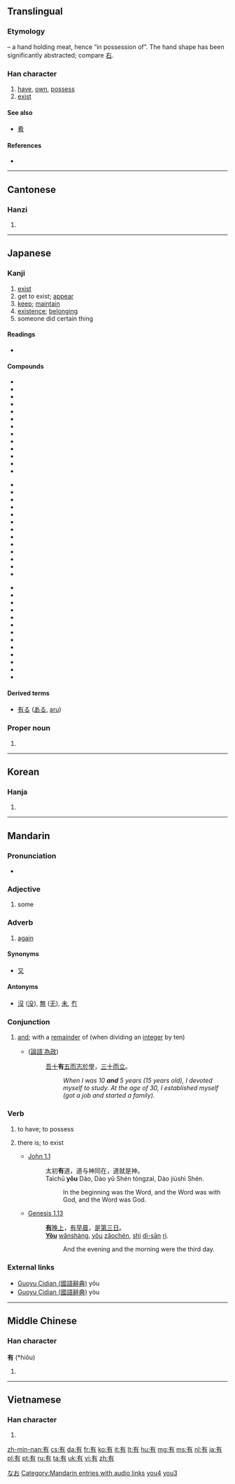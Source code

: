 ==Translingual==
{{stroke order|type=animate}}

===Etymology===
{{Han compound|又|t1=hand|肉|alt2=⺼|t2=meat|ls=ic}} – a hand holding meat, hence “in possession of”. The hand shape has been significantly abstracted; compare [[右]].

===Han character===
{{Han char|rn=74|rad=月|as=02|sn=6|four=4022<sub>7</sub>|canj=大月 (KB)|ids=⿱[[𠂇]][[月]]}}

# [[have]], [[own]], [[possess]]
# [[exist]]

====See also====
* [[肴]] <!-- unrelated etymologically, but current form similar -->

====References====
* {{Han ref|kx=0504.200|dkj=14332|dj=0880.020|hdz=32041.050|uh=6709|ud=26377|bh=A6B3|bd=42675}}

----

==Cantonese==

===Hanzi===
{{yue-hanzi|jyut=[[jau5]], [[jau6]]|y=yau5, yau6}}

# {{defn|lang=yue|sort=月02}}

----

==Japanese==
{{stroke order|type=janimate}}

===Kanji===
{{ja-kanji|grade=3|rs=月02}}

# [[exist]]
# get to exist; [[appear]]
# [[keep]]; [[maintain]]
# [[existence]]; [[belonging]]
# someone did certain thing

====Readings====
* {{ja-readings|kanon=[[ゆう]] ([[yū]])|goon=[[う]] ([[u]])|kun=[[ある]] ([[aru]]), [[もつ]] ([[motsu]]), [[たもつ]] ([[tamotsu]])|nadzuke=[[あり]] (''ari''), [[すみ]] (''sumi''), [[たもつ]] (''tamotsu''), [[とお]] (''tō''), [[とも]] (''tomo''), [[なお]] (''nao''), [[なり]] (''nari''), [[みち]] (''michi''), [[もち]] (''mochi''), [[り]] (''ri'')}}

====Compounds====
{{top3}}
* {{l|ja|sc=Jpan|有余|tr=ゆうよ, yūyo}}
* {{l|ja|sc=Jpan|有明|tr=ありあけ, ariake}}
* {{l|ja|sc=Jpan|有意|tr=ゆうい, yūi}}
* {{l|ja|sc=Jpan|有為|tr=ゆうい, yūi}}
* {{l|ja|sc=Jpan|有卦|tr=うけ, uke}}
* {{l|ja|sc=Jpan|有職|tr=ゆうしょく, yūshoku}}
* {{l|ja|sc=Jpan|有識|tr=ゆうしき, yūshiki}}
* {{l|ja|sc=Jpan|有象無象|tr=うぞうむぞう, uzōmuzō}}
* {{l|ja|sc=Jpan|有益|tr=ゆうえき, yūeki}}
* {{l|ja|sc=Jpan|有縁|tr=ゆうえん, yūen}}
* {{l|ja|sc=Jpan|有休|tr=ゆうきゅう, yūkyū}}
* {{l|ja|sc=Jpan|有窮|tr=ゆうきゅう, yūkyū}}
* {{l|ja|sc=Jpan|有功|tr=ゆうこう, yūkō}}
{{mid3}}
* {{l|ja|sc=Jpan|有頂天|tr=うちょうてん, uchōten}}
* {{l|ja|sc=Jpan|有徳|tr=ゆうとく, yūtoku}}
* {{l|ja|sc=Jpan|有名無実|tr=ゆうめいむじつ, yūmeimujitsu}}
* {{l|ja|sc=Jpan|有無|tr=うむ, umu}}
* {{l|ja|sc=Jpan|有耶無耶|tr=うやむや, uyamuya}}
* {{l|ja|sc=Jpan|有事|tr=ゆうじ, yūji}}
* {{l|ja|sc=Jpan|有能|tr=ゆうのう, yūnō}}
* {{l|ja|sc=Jpan|有機|tr=ゆうき, yūki}}
* {{l|ja|sc=Jpan|有識者|tr=ゆうしきしゃ, yūshikisha}}
* {{l|ja|sc=Jpan|有終|tr=ゆうしゅう, yūshū}}
* {{l|ja|sc=Jpan|有情|tr=ゆうじょう, yūjō}}
* {{l|ja|sc=Jpan|有色|tr=ゆうしょく, yūshoku}}
* {{l|ja|sc=Jpan|有身|tr=ゆうしん, yūshin}}
{{mid3}}
* {{l|ja|sc=Jpan|有限|tr=ゆうげん, yūgen}}
* {{l|ja|sc=Jpan|有恒|tr=ゆうこう, yūkō}}
* {{l|ja|sc=Jpan|有効|tr=ゆうこう, yūkō}}
* {{l|ja|sc=Jpan|有司|tr=ゆうし, yūshi}}
* {{l|ja|sc=Jpan|有数|tr=ゆうすう, yūsū}}
* {{l|ja|sc=Jpan|有職故実|tr=ゆうそくこじつ, yūsokukojitsu}}
* {{l|ja|sc=Jpan|有望|tr=ゆうぼう, yūbō}}
* {{l|ja|sc=Jpan|有名|tr=ゆうめい, yūmei}}
* {{l|ja|sc=Jpan|有徳人|tr=ゆうとくじん, yūtokujin}}
* {{l|ja|sc=Jpan|有用|tr=ゆうよう, yūyō}}
* {{l|ja|sc=Jpan|有利|tr=ゆうり, yūri}}
* {{l|ja|sc=Jpan|有理|tr=ゆうり, yūri}}
* {{l|ja|sc=Jpan|有理数|tr=ゆうりすう, yūrisū}}
{{bottom}}

====Derived terms====
* [[有る]] ([[ある]], [[aru]])

===Proper noun===
{{ja-pos|k|proper|hira=なお|rom=Nao}}

# {{given name|female|lang=ja}}

[[Category:Japanese female given names|なお]]

----

==Korean==

===Hanja===
{{ko-hanja|hangeul=유|eumhun=[[있다]] (Itta)|rv=yu|mr=yu|y=yu}}

# {{defn|lang=ko|sort=月02}}

----

==Mandarin==
{{zh-hanzi|[[有]]}}

===Pronunciation===
* {{audio|zh-yǒu.ogg|audio}}

===Adjective===
{{cmn-adj|ts|pin=yǒu|pint=you3|rs=月02}}

# {{context|Beginning Mandarin|lang=cmn|sc=Hant|sort=月02}} some

===Adverb===
{{cmn-adv|ts|pin=yòu|pint=you4|rs=月02}}

# {{context|archaic|lang=cmn|sc=Hant|sort=月02}} [[again]]

====Synonyms====
* [[又]]

====Antonyms====
* [[沒]] ([[没]]), [[無]] ([[无]]), [[未]],  [[冇]]

===Conjunction===
{{cmn-con|ts|pin=yòu|pint=you4|rs=月02}}

# {{context|archaic|lang=cmn|sc=Hant|sort=月02}} [[and]]; with a [[remainder]] of (when dividing an [[integer]] by ten)
#* {{RQ:Confucius}} ([[:zh:s:論語#為政第二|論語˙為政]])
#*: [[吾]][[十]]'''有'''[[五]][[而]][[志]][[於]][[學]]，[[三]][[十]][[而]][[立]]。
#*:: ''When I was 10 '''and''' 5 years (15 years old), I devoted myself to study.  At the age of 30, I established myself (got a job and started a family).''

===Verb===
{{cmn-verb|ts|pin=yǒu|pint=you3|rs=月02}}

# {{context|Beginning Mandarin|lang=cmn|sc=Hant|sort=月02}} to have; to possess
# {{context|Beginning Mandarin|lang=cmn|sc=Hant|sort=月02}} there is; to exist
#* [http://wordproject.org/multi/bi_en_cn_py.htm John 1.1]
#*: 太初'''有'''道，道与神同在，道就是神。
#*: Taìchū '''yǒu''' Dào, Dào yǔ Shén tóngzaì, Dào jiùshì Shén.
#*:: In the beginning was the Word, and the Word was with God, and the Word was God. 
#* [http://wordproject.org/multi/bi_en_cn_py.htm Genesis 1.13]
#*: '''[[有]]'''[[晚上]]，[[有]][[早晨]]，[[是]][[第三]][[日]]。
#*: '''[[yǒu|Yǒu]]''' [[wǎnshàng]], [[yǒu]] [[zǎochén]], [[shì]] [[dì-sān]] [[rì]].
#*:: And the evening and the morning were the third day.

===External links===
* [http://140.111.34.46/cgi-bin/dict/GetContent.cgi?Database=dict&DocNum=147625&GraphicWord=yes&QueryString=%A6%B3$ Guoyu Cidian (國語辭典)] yǒu
* [http://140.111.34.46/cgi-bin/dict/GetContent.cgi?Database=dict&DocNum=148175&GraphicWord=yes&QueryString=%A6%B3$ Guoyu Cidian (國語辭典)] yòu

[[Category:Mandarin entries with audio links]]
[[Category:Mandarin archaic terms in simplified script|you4]]
[[Category:cmn:Beginning Mandarin in simplified script|you3]]

----

==Middle Chinese==

===Han character===
'''有''' (*hiǒu)<!--asterisk indicates that this is a reconstructed pronunciation-->

# {{defn|lang=zhx-mid|sort=月02}}

----

==Vietnamese==

===Han character===
{{vi-hantu|[[hữu]], [[hỡi]], [[hơi]]|rs=月02}}

# {{defn|lang=vi|sort=月02}}

[[zh-min-nan:有]]
[[cs:有]]
[[da:有]]
[[fr:有]]
[[ko:有]]
[[it:有]]
[[lt:有]]
[[hu:有]]
[[mg:有]]
[[ms:有]]
[[nl:有]]
[[ja:有]]
[[pl:有]]
[[pt:有]]
[[ru:有]]
[[ta:有]]
[[uk:有]]
[[vi:有]]
[[zh:有]]